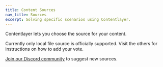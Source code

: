 ```yaml
---
title: Content Sources
nav_title: Sources
excerpt: Solving specific scenarios using Contentlayer.
---
```


Contentlayer lets you choose the source for your content.

Currently only local file source is officially supported. Visit the others for instructions on how to add your vote.

[Join our Discord community](https://discord.gg/rytFErsARm) to suggest new sources.
